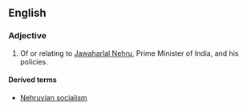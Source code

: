 ==English==

===Adjective===
{{en-adj}}
# Of or relating to [[w:Jawaharlal Nehru|Jawaharlal Nehru]], Prime Minister of India, and his policies.

====Derived terms====
*[[Nehruvian socialism]]